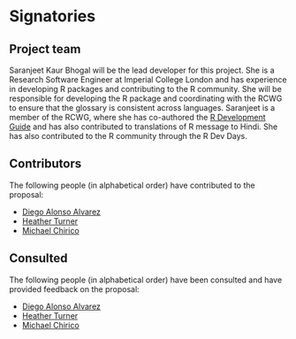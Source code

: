 # Signatories
<!-- 
This section provides the ISC with a view of the support received from the community for a proposal. Acceptance isn't predicated on popularity but community acceptance is important.  Willingness to accept outside input is also a good marker for project delivery. 

An optional section would be for R-Core signatories where changes to R are proposed.
-->

## Project team
<!-- 
Who are the people responsible for actually delivering the project if the proposal gets accepted and are already signed up and rearing to go?
-->

Saranjeet Kaur Bhogal will be the lead developer for this project. She is a Research Software Engineer at Imperial College London and has experience in developing R packages and contributing to the R community. She will be responsible for developing the R package and coordinating with the RCWG to ensure that the glossary is consistent across languages. Saranjeet is a member of the RCWG, where she has co-authored the [R Development Guide](https://contributor.r-project.org/rdevguide/) and has also contributed to translations of R message to Hindi. She has also contributed to the R community through the R Dev Days.

## Contributors
<!-- 
Who are the people who have actively helped with this proposal but won't necessarily be on the core project team later?
-->

The following people (in alphabetical order) have contributed to the proposal:

- [Diego Alonso Alvarez](https://profiles.imperial.ac.uk/d.alonso-alvarez)
- [Heather Turner](https://warwick.ac.uk/fac/sci/statistics/staff/academic-research/turner/)
- [Michael Chirico](https://github.com/michaelchirico)

## Consulted
<!-- 
Who has been given the opportunity to provide feedback on the proposal? This should include any R Consortium & ISC members who the proposal has been discussed with.
-->

The following people (in alphabetical order) have been consulted and have provided feedback on the proposal:

- [Diego Alonso Alvarez](https://profiles.imperial.ac.uk/d.alonso-alvarez)
- [Heather Turner](https://warwick.ac.uk/fac/sci/statistics/staff/academic-research/turner/)
- [Michael Chirico](https://github.com/michaelchirico)

